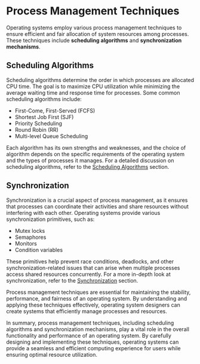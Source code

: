 
# Process Management Techniques

Operating systems employ various process management techniques to ensure efficient and fair allocation of system resources among processes. These techniques include **scheduling algorithms** and **synchronization mechanisms**.

## Scheduling Algorithms

Scheduling algorithms determine the order in which processes are allocated CPU time. The goal is to maximize CPU utilization while minimizing the average waiting time and response time for processes. Some common scheduling algorithms include:

- First-Come, First-Served (FCFS)
- Shortest Job First (SJF)
- Priority Scheduling
- Round Robin (RR)
- Multi-level Queue Scheduling

Each algorithm has its own strengths and weaknesses, and the choice of algorithm depends on the specific requirements of the operating system and the types of processes it manages. For a detailed discussion on scheduling algorithms, refer to the [Scheduling Algorithms](/process-management/process-management-techniques/scheduling-algorithms) section.

## Synchronization

Synchronization is a crucial aspect of process management, as it ensures that processes can coordinate their activities and share resources without interfering with each other. Operating systems provide various synchronization primitives, such as:

- Mutex locks
- Semaphores
- Monitors
- Condition variables

These primitives help prevent race conditions, deadlocks, and other synchronization-related issues that can arise when multiple processes access shared resources concurrently. For a more in-depth look at synchronization, refer to the [Synchronization](/process-management/process-management-techniques/synchronization) section.

<Callout emoji="💡">
Process management techniques are essential for maintaining the stability, performance, and fairness of an operating system. By understanding and applying these techniques effectively, operating system designers can create systems that efficiently manage processes and resources.
</Callout>

In summary, process management techniques, including scheduling algorithms and synchronization mechanisms, play a vital role in the overall functionality and performance of an operating system. By carefully designing and implementing these techniques, operating systems can provide a seamless and efficient computing experience for users while ensuring optimal resource utilization.